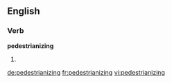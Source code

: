 ==English==

===Verb===
'''pedestrianizing'''

# {{present participle of|[[pedestrianize]]}}

[[de:pedestrianizing]]
[[fr:pedestrianizing]]
[[vi:pedestrianizing]]